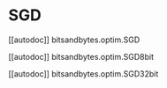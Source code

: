# SGD

[[autodoc]] bitsandbytes.optim.SGD

[[autodoc]] bitsandbytes.optim.SGD8bit

[[autodoc]] bitsandbytes.optim.SGD32bit
